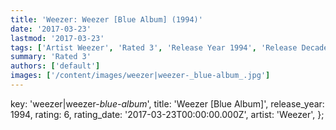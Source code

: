 ```yaml
---
title: 'Weezer: Weezer [Blue Album] (1994)'
date: '2017-03-23'
lastmod: '2017-03-23'
tags: ['Artist Weezer', 'Rated 3', 'Release Year 1994', 'Release Decade 1990']
summary: 'Rated 3'
authors: ['default']
images: ['/content/images/weezer|weezer-_blue-album_.jpg']
---
```


  key: 'weezer|weezer-_blue-album_',
  title: 'Weezer [Blue Album]',
  release_year: 1994,
  rating: 6,
  rating_date: '2017-03-23T00:00:00.000Z',
  artist: 'Weezer',
};

<MusicRating data={data} />
